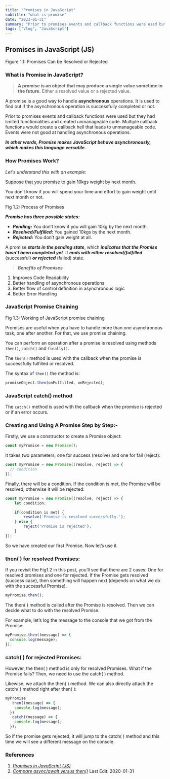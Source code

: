 ```yaml
---
title: "Promises in JavaScript"
subtitle: "what-is-promise"
date: "2023-01-31"
summary: "Prior to promises events and callback functions were used but they had limited functionalities and created unmanageable code. Multiple callback functions would create a callback hell that leads to unmanageable code. Events were not good at handling asynchronous operations."
tags: ["Vlog", "JavaScript"]
---
```


## Promises in JavaScript (JS)

Figure 1.1: Promises Can be Resolved or Rejected

### **What is Promise in JavaScript?**

> **A promise is an object that may produce a single value sometime in the future.** Either a resolved value or a rejected value.

A promise is a good way to handle **asynchronous** operations. It is used to find out if the asynchronous operation is successfully completed or not.

Prior to promises events and callback functions were used but they had limited functionalities and created unmanageable code. Multiple callback functions would create a callback hell that leads to unmanageable code. Events were not good at handling asynchronous operations.

**_In other words, Promise makes JavaScript behave asynchronously, which makes this language versatile._**

### How Promises Work?

_Let's understand this with an example:_

Suppose that you promise to gain 10kgs weight by next month.

You don’t know if you will spend your time and effort to gain weight until next month or not.

Fig 1.2: Process of Promises

**_Promise has three possible states:_**

- **_Pending:_** You don’t know if you will gain 10kg by the next month.
- **_Resolved/Fulfilled:_** You gained 10kgs by the next month.
- **_Rejected:_** You don’t gain weight at all.

A promise **_starts in the pending state_**, which **_indicates that the Promise hasn’t been completed yet_**. It **_ends with either resolved/fulfilled_** (successful) **_or rejected_** (failed) state.

> **_Benefits of Promises_**

1.  Improves Code Readability
2.  Better handling of asynchronous operations
3.  Better flow of control definition in asynchronous logic
4.  Better Error Handling

### JavaScript Promise Chaining

Fig 1.3: Working of JavaScript promise chaining

Promises are useful when you have to handle more than one asynchronous task, one after another. For that, we use promise chaining.

You can perform an operation after a promise is resolved using methods `then()`, `catch()` and `finally()`.

The `then()` method is used with the callback when the promise is successfully fulfilled or resolved.

The syntax of `then()` the method is:

```js
promiseObject.then(onFulfilled, onRejected);
```

### JavaScript catch() method

The `catch()` method is used with the callback when the promise is rejected or if an error occurs.

### Creating and Using A Promise Step by Step:-

Firstly, we use a constructor to create a Promise object:

```js
const myPromise = new Promise();
```

It takes two parameters, one for success (resolve) and one for fail (reject):

```js
const myPromise = new Promise((resolve, reject) => {
  // condition
});
```

Finally, there will be a condition. If the condition is met, the Promise will be resolved, otherwise it will be rejected:

```js
const myPromise = new Promise((resolve, reject) => {
    let condition;

    if(condition is met) {
        resolve('Promise is resolved successfully.');
    } else {
        reject('Promise is rejected');
    }
});
```

So we have created our first Promise. Now let’s use it.

### then( ) for resolved Promises:

If you revisit the Fig1.2 in this post, you’ll see that there are 2 cases: One for resolved promises and one for rejected. If the Promise gets resolved (success case), then something will happen next (depends on what we do with the successful Promise).

```js
myPromise.then();
```

The then( ) method is called after the Promise is resolved. Then we can decide what to do with the resolved Promise.

For example, let’s log the message to the console that we got from the Promise:

```js
myPromise.then((message) => {
  console.log(message);
});
```

### catch( ) for rejected Promises:

However, the then( ) method is only for resolved Promises. What if the Promise fails? Then, we need to use the catch( ) method.

Likewise, we attach the then( ) method. We can also directly attach the
catch( ) method right after then( ):

```js
myPromise
  .then((message) => {
    console.log(message);
  })
  .catch((message) => {
    console.log(message);
  });
```

So if the promise gets rejected, it will jump to the catch( ) method and this time we will see a different message on the console.

### References

1.  [_Promises in JavaScript (JS)_](https://kkirtigoel01.medium.com/promises-in-javascript-js-27baf0e506b5#:~:text=Resolved%20or%20Rejected-,What%20is%20Promise%20in%20JavaScript%3F,is%20successfully%20completed%20or%20not.)
2.  [_Compare async/await versus then()_](https://www.smashingmagazine.com/2020/11/comparison-async-await-versus-then-catch/)
    Last Edit: 2020-01-31
